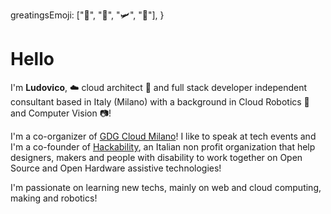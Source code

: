 

  greatingsEmoji: ["🖖", "🤙", "🛩", "🚀"],
}

# Hello <RandomEmoji emojis={metadata.greatingsEmoji}/>

I'm **Ludovico**, ☁️ cloud architect 🚀 and full stack
developer independent consultant based in Italy (Milano) with a background in
Cloud Robotics 🤖 and Computer Vision 📷!

I'm a co-organizer of [GDG Cloud Milano](https://www.youtube.com/channel/UCs2Lulo9cfYrI5RHuDCQehQ)!
I like to speak at tech events and I'm a co-founder of [Hackability](http://www.hackability.it),
an Italian non profit organization that help designers, makers and people with
disability to work together on Open Source and Open Hardware assistive technologies!

I'm passionate on learning new techs, mainly on web and cloud
computing, making and robotics!
